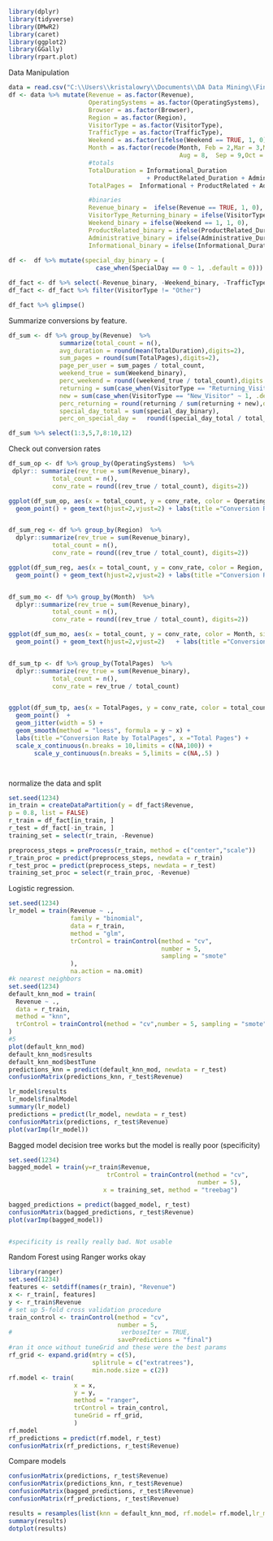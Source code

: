 

```r
library(dplyr)
library(tidyverse)
library(DMwR2)
library(caret)
library(ggplot2)
library(GGally)
library(rpart.plot)
````


Data Manipulation
```r
data = read.csv("C:\\Users\\kristalowry\\Documents\\DA Data Mining\\FinalProject\\online_shoppers_intention.csv")
df <- data %>% mutate(Revenue = as.factor(Revenue),
                      OperatingSystems = as.factor(OperatingSystems),
                      Browser = as.factor(Browser),
                      Region = as.factor(Region),
                      VisitorType = as.factor(VisitorType),
                      TrafficType = as.factor(TrafficType),
                      Weekend = as.factor(ifelse(Weekend == TRUE, 1, 0)),
                      Month = as.factor(recode(Month, Feb = 2,Mar = 3,May = 5,June = 6,Jul = 7,
                                               Aug = 8,  Sep = 9,Oct = 10,Nov = 11,Dec = 12)),
                      #totals
                      TotalDuration = Informational_Duration 
                                      + ProductRelated_Duration + Administrative_Duration,
                      TotalPages =  Informational + ProductRelated + Administrative,

                      #binaries
                      Revenue_binary =  ifelse(Revenue == TRUE, 1, 0),
                      VisitorType_Returning_binary = ifelse(VisitorType == "Returning_Visitor", 1, 0),                 
                      Weekend_binary = ifelse(Weekend == 1, 1, 0),
                      ProductRelated_binary = ifelse(ProductRelated_Duration > 0, 1, 0),
                      Administrative_binary = ifelse(Administrative_Duration > 0, 1, 0),
                      Informational_binary = ifelse(Informational_Duration > 0, 1, 0))
                      
df <-  df %>% mutate(special_day_binary = (
                        case_when(SpecialDay == 0 ~ 1, .default = 0)))

df_fact <- df %>% select(-Revenue_binary, -Weekend_binary, -TrafficType, -PageValues, -BounceRates, -ExitRates, -SpecialDay,-VisitorType_Returning_binary) %>% mutate(special_day_binary = as.factor(special_day_binary)) 
df_fact <- df_fact %>% filter(VisitorType != "Other")

df_fact %>% glimpse()

```


Summarize conversions by feature.
```r
df_sum <- df %>% group_by(Revenue)  %>%
              summarize(total_count = n(),
              avg_duration = round(mean(TotalDuration),digits=2),
              sum_pages = round(sum(TotalPages),digits=2),
              page_per_user = sum_pages / total_count,
              weekend_true = sum(Weekend_binary),
              perc_weekend = round((weekend_true / total_count),digits = 2 ),
              returning = sum(case_when(VisitorType == "Returning_Visitor" ~ 1, .default = 0)),
              new = sum(case_when(VisitorType == "New_Visitor" ~ 1, .default = 0)),
              perc_returning = round(returning / sum(returning + new),digits = 2),
              special_day_total = sum(special_day_binary),
              perc_on_special_day =   round((special_day_total / total_count),digits=2))

df_sum %>% select(1:3,5,7,8:10,12)

```

Check out conversion rates
```r
df_sum_op <- df %>% group_by(OperatingSystems)  %>%
 dplyr:: summarize(rev_true = sum(Revenue_binary),
            total_count = n(),
            conv_rate = round((rev_true / total_count), digits=2)) 

ggplot(df_sum_op, aes(x = total_count, y = conv_rate, color = OperatingSystems, size=total_count, label=OperatingSystems )) +
  geom_point() + geom_text(hjust=2,vjust=2) + labs(title ="Conversion Rate by Operating System", x ="Total Sessions") 


df_sum_reg <- df %>% group_by(Region)  %>%
  dplyr::summarize(rev_true = sum(Revenue_binary),
            total_count = n(),
            conv_rate = round((rev_true / total_count), digits=2))

ggplot(df_sum_reg, aes(x = total_count, y = conv_rate, color = Region, size=total_count, label=Region )) +
  geom_point() + geom_text(hjust=2,vjust=2) + labs(title ="Conversion Rate by Region", x ="Total Sessions") 


df_sum_mo <- df %>% group_by(Month)  %>%
  dplyr::summarize(rev_true = sum(Revenue_binary),
            total_count = n(),
            conv_rate = round((rev_true / total_count), digits=2))

ggplot(df_sum_mo, aes(x = total_count, y = conv_rate, color = Month, size=total_count, label=Month)) +
  geom_point() + geom_text(hjust=2,vjust=2)   + labs(title ="Conversion Rate by Month", x ="Total Sessions") 


df_sum_tp <- df %>% group_by(TotalPages)  %>%
  dplyr::summarize(rev_true = sum(Revenue_binary),
            total_count = n(),
            conv_rate = rev_true / total_count)


ggplot(df_sum_tp, aes(x = TotalPages, y = conv_rate, color = total_count)) +
  geom_point()  + 
  geom_jitter(width = 5) +
  geom_smooth(method = "loess", formula = y ~ x) +
  labs(title ="Conversion Rate by TotalPages", x ="Total Pages") +
  scale_x_continuous(n.breaks = 10,limits = c(NA,100)) +
       scale_y_continuous(n.breaks = 5,limits = c(NA,.5) )




```


normalize the data and split
```r

set.seed(1234)
in_train = createDataPartition(y = df_fact$Revenue,
p = 0.8, list = FALSE)
r_train = df_fact[in_train, ]
r_test = df_fact[-in_train, ]
training_set = select(r_train, -Revenue)

preprocess_steps = preProcess(r_train, method = c("center","scale"))
r_train_proc = predict(preprocess_steps, newdata = r_train)
r_test_proc = predict(preprocess_steps, newdata = r_test)
training_set_proc = select(r_train_proc, -Revenue)


```


Logistic regression. 
```r
set.seed(1234)
lr_model = train(Revenue ~ ., 
                 family = "binomial",
                 data = r_train,
                 method = "glm", 
                 trControl = trainControl(method = "cv",
                                          number = 5,
                                          sampling = "smote"
                 ),
                 na.action = na.omit)
#k nearest neighbors
set.seed(1234)
default_knn_mod = train(
  Revenue ~ .,
  data = r_train,
  method = "knn",
  trControl = trainControl(method = "cv",number = 5, sampling = "smote")
)
#5
plot(default_knn_mod)
default_knn_mod$results
default_knn_mod$bestTune
predictions_knn = predict(default_knn_mod, newdata = r_test)
confusionMatrix(predictions_knn, r_test$Revenue)

lr_model$results
lr_model$finalModel
summary(lr_model)
predictions = predict(lr_model, newdata = r_test)
confusionMatrix(predictions, r_test$Revenue)
plot(varImp(lr_model))

```




Bagged model decision tree works but the model is really poor (specificity)
```r
set.seed(1234)
bagged_model = train(y=r_train$Revenue, 
                           trControl = trainControl(method = "cv",
                                                    number = 5),
                          x = training_set, method = "treebag")

bagged_predictions = predict(bagged_model, r_test)
confusionMatrix(bagged_predictions, r_test$Revenue)
plot(varImp(bagged_model))


#specificity is really really bad. Not usable

```


Random Forest using Ranger works okay
```r
library(ranger)
set.seed(1234)
features <- setdiff(names(r_train), "Revenue")
x <- r_train[, features]
y <- r_train$Revenue
# set up 5-fold cross validation procedure
train_control <- trainControl(method = "cv",
                              number = 5,
#                              verboseIter = TRUE,
                              savePredictions = "final")
#ran it once without tuneGrid and these were the best params 
rf_grid <- expand.grid(mtry = c(5),
                       splitrule = c("extratrees"),
                       min.node.size = c(2))
rf.model <- train(
                  x = x,
                  y = y,
                  method = "ranger",
                  trControl = train_control,
                  tuneGrid = rf_grid,
                  )
rf.model
rf_predictions = predict(rf.model, r_test)
confusionMatrix(rf_predictions, r_test$Revenue)


```



Compare models
```r

confusionMatrix(predictions, r_test$Revenue)
confusionMatrix(predictions_knn, r_test$Revenue)
confusionMatrix(bagged_predictions, r_test$Revenue)
confusionMatrix(rf_predictions, r_test$Revenue)

results = resamples(list(knn = default_knn_mod, rf.model= rf.model,lr_model = lr_model, bagged_model=bagged_model))
summary(results)
dotplot(results)

```




